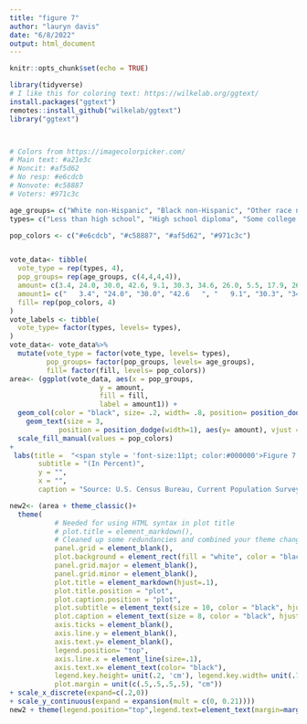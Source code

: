```yaml
---
title: "figure 7"
author: "lauryn davis"
date: "6/8/2022"
output: html_document
---
```


```r
knitr::opts_chunk$set(echo = TRUE)
```

```r
library(tidyverse)
# I like this for coloring text: https://wilkelab.org/ggtext/
install.packages("ggtext")
remotes::install_github("wilkelab/ggtext")
library("ggtext")



# Colors from https://imagecolorpicker.com/
# Main text: #a21e3c
# Noncit: #af5d62
# No resp: #e6cdcb
# Nonvote: #c58887
# Voters: #971c3c
```

```r
age_groups= c("White non-Hispanic", "Black non-Hispanic", "Other race non-Hispanic", "Hispanic")
types= c("Less than high school", "High school diploma", "Some college or", "Bachelor's degree")

pop_colors <- c("#e6cdcb", "#c58887", "#af5d62", "#971c3c")


vote_data<- tibble(
  vote_type = rep(types, 4),
  pop_groups= rep(age_groups, c(4,4,4,4)),
  amount= c(3.4, 24.0, 30.0, 42.6, 9.1, 30.3, 34.6, 26.0, 5.5, 17.9, 26.1, 50.6, 13.1, 25.4, 34.9, 26.6),
  amount1= c("   3.4", "24.0", "30.0", "42.6   ", "   9.1", "30.3", "34.6", "26.0", "   5.5", "  17.9", "26.1", "50.6   ", "   13.1", "25.4", "34.9", "26.6  "),
  fill= rep(pop_colors, 4)
)
vote_labels <- tibble(
  vote_type= factor(types, levels= types),
)
vote_data<- vote_data%>%
  mutate(vote_type = factor(vote_type, levels= types),
         pop_groups= factor(pop_groups, levels= age_groups),
         fill= factor(fill, levels= pop_colors))
area<- (ggplot(vote_data, aes(x = pop_groups, 
                      y = amount, 
                      fill = fill, 
                      label = amount1)) +
  geom_col(color = "black", size= .2, width= .8, position= position_dodge(width= .9))+
    geom_text(size = 3, 
            position = position_dodge(width=1), aes(y= amount), vjust =-.8, color= "black")+
  scale_fill_manual(values = pop_colors) 
+
 labs(title =  "<span style = 'font-size:11pt; color:#000000'>Figure 7.</span></p><p><span style = 'font-size:12pt; color:#a21e3c'><b>Composition of American Voters by Educational Detainment and Race</p><p><span style = 'font-size:12pt; color:#a21e3c'><b>and Hispanic Origin: 2016</span></p>",
       subtitle = "(In Percent)",
       y = "",
       x = "",
       caption = "Source: U.S. Census Bureau, Current Population Survey, November 1980-2016.") + scale_fill_manual(labels= types, values= pop_colors, name = ""))

new2<- (area + theme_classic()+
  theme(
           # Needed for using HTML syntax in plot title
           # plot.title = element_markdown(), 
           # Cleaned up some redundancies and combined your theme changes into one layer
           panel.grid = element_blank(),
           plot.background = element_rect(fill = "white", color = "black"),
           panel.grid.major = element_blank(),
           panel.grid.minor = element_blank(),
           plot.title = element_markdown(hjust=.1),
           plot.title.position = "plot",
           plot.caption.position = "plot",
           plot.subtitle = element_text(size = 10, color = "black", hjust=.03), 
           plot.caption = element_text(size = 8, color = "black", hjust = 0),
           axis.ticks = element_blank(),
           axis.line.y = element_blank(),
           axis.text.y= element_blank(),
           legend.position= "top",
           axis.line.x = element_line(size=.1),
           axis.text.x= element_text(color= "black"),
           legend.key.height= unit(.2, 'cm'), legend.key.width= unit(.7, 'cm'),
           plot.margin = unit(c(.5,.5,.5,.5), "cm"))
+ scale_x_discrete(expand=c(.2,0))
+ scale_y_continuous(expand = expansion(mult = c(0, 0.21))))
new2 + theme(legend.position="top",legend.text=element_text(margin=margin(r=.2,unit="inch")))+guides(fill=guide_legend(title=NULL))+annotate("text", x= 3.19, y= 62.4, label= "associate's degree", size= 3.5)+coord_cartesian(ylim=c(0,49.5),clip="off")+annotate("text", x= 3.88, y= 62.5, label= "or more", size= 3.5)+coord_cartesian(ylim=c(0,49.5),clip="off")

```

